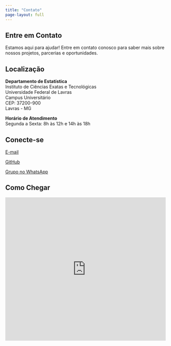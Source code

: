 ```yaml
---
title: "Contato"
page-layout: full
---
```


::: {.contact-hero-section}
# Entre em Contato {.text-center .mb-4}

::: {.hero-text .text-center .mb-4}
Estamos aqui para ajudar! Entre em contato conosco para saber mais sobre nossos projetos, parcerias e oportunidades.
:::
:::

::: {.contact-content .container}
::: {.row .justify-content-center}
::: {.col-lg-10}
::: {.contact-info-card}

::: {.row}
::: {.col-md-6}
## Localização {.section-title .mb-4}

::: {.contact-item}
<i class="fas fa-building"></i>
**Departamento de Estatística**  
Instituto de Ciências Exatas e Tecnológicas  
Universidade Federal de Lavras  
Campus Universitário  
CEP: 37200-900  
Lavras - MG
:::

::: {.contact-item}
<i class="fas fa-clock"></i>
**Horário de Atendimento**  
Segunda a Sexta: 8h às 12h e 14h às 18h
:::
:::

::: {.col-md-6}
## Conecte-se {.section-title .mb-4}

::: {.contact-buttons}
::: {.d-flex .flex-column .align-items-start .gap-3 .w-100}
[<i class="fas fa-envelope"></i> E-mail](mailto:conecta.stat.ufla@gmail.com){.btn .btn-outline-primary .btn-lg .w-100}

[<i class="fab fa-github"></i> GitHub](https://github.com/conecta-stat){.btn .btn-outline-dark .btn-lg .w-100}

[<i class="fab fa-whatsapp"></i> Grupo no WhatsApp](https://chat.whatsapp.com/seu-link){.btn .btn-success .btn-lg .w-100}
:::
:::
:::
:::
:::
:::
:::
:::

::: {.map-section .mt-4}
## Como Chegar {.section-title .text-center .mb-4}

::: {.map-container}
<iframe src="https://www.google.com/maps/embed?pb=!1m18!1m12!1m3!1d1865.8057208439838!2d-44.97444445000633!3d-21.235833735839393!2m3!1f0!2f0!3f0!3m2!1i1024!2i768!4f13.1!3m3!1m2!1s0x94ca985f0b035c3d%3A0x5f80c3800d47b457!2sInstituto%20de%20Ci%C3%AAncias%20Exatas%20e%20Tecnol%C3%B3gicas%20-%20ICET!5e0!3m2!1spt-BR!2sbr!4v1710284800646!5m2!1spt-BR!2sbr" width="100%" height="450" style="border:0;" allowfullscreen="" loading="lazy" referrerpolicy="no-referrer-when-downgrade"></iframe>
:::
:::